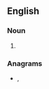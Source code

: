 ==English==

===Noun===
{{head|en|noun plural form}}

# {{plural of|OAP|lang=en}}

===Anagrams===
* {{l|en|soap}}, {{l|en|SOAP}}